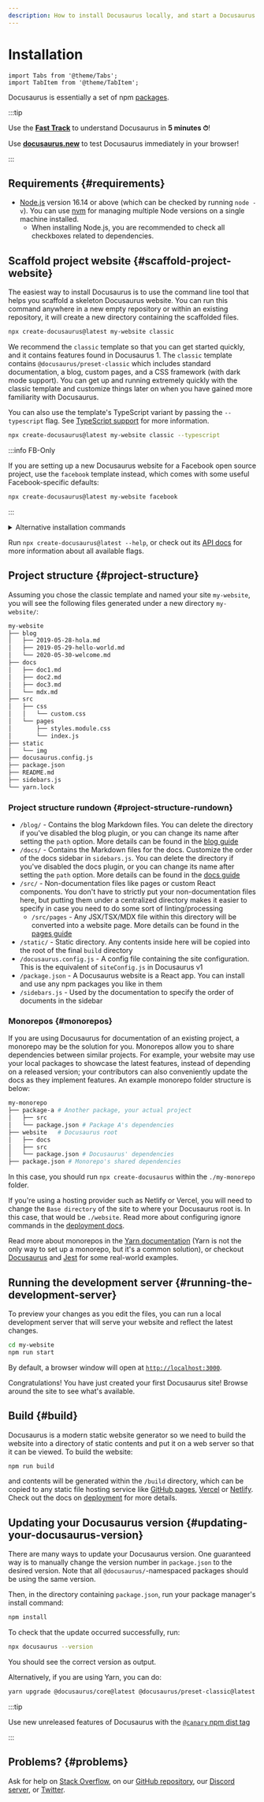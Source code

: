 ```yaml
---
description: How to install Docusaurus locally, and start a Docusaurus site in no time.
---
```


# Installation

```mdx-code-block
import Tabs from '@theme/Tabs';
import TabItem from '@theme/TabItem';
```

Docusaurus is essentially a set of npm [packages](https://github.com/facebook/docusaurus/tree/main/packages).

:::tip

Use the **[Fast Track](introduction.mdx#fast-track)** to understand Docusaurus in **5 minutes ⏱**!

Use **[docusaurus.new](https://docusaurus.new)** to test Docusaurus immediately in your browser!

:::

## Requirements {#requirements}

- [Node.js](https://nodejs.org/en/download/) version 16.14 or above (which can be checked by running `node -v`). You can use [nvm](https://github.com/nvm-sh/nvm) for managing multiple Node versions on a single machine installed.
  - When installing Node.js, you are recommended to check all checkboxes related to dependencies.

## Scaffold project website {#scaffold-project-website}

The easiest way to install Docusaurus is to use the command line tool that helps you scaffold a skeleton Docusaurus website. You can run this command anywhere in a new empty repository or within an existing repository, it will create a new directory containing the scaffolded files.

```bash
npx create-docusaurus@latest my-website classic
```

We recommend the `classic` template so that you can get started quickly, and it contains features found in Docusaurus 1. The `classic` template contains `@docusaurus/preset-classic` which includes standard documentation, a blog, custom pages, and a CSS framework (with dark mode support). You can get up and running extremely quickly with the classic template and customize things later on when you have gained more familiarity with Docusaurus.

You can also use the template's TypeScript variant by passing the `--typescript` flag. See [TypeScript support](./typescript-support.mdx) for more information.

```bash
npx create-docusaurus@latest my-website classic --typescript
```

:::info FB-Only

If you are setting up a new Docusaurus website for a Facebook open source project, use the `facebook` template instead, which comes with some useful Facebook-specific defaults:

```bash
npx create-docusaurus@latest my-website facebook
```

:::

<details>
  <summary>Alternative installation commands</summary>

You can also initialize a new project using your preferred project manager:

```mdx-code-block
<Tabs>
<TabItem value="npm">
```

```bash
npm init docusaurus
```

```mdx-code-block
</TabItem>
<TabItem value="yarn">
```

```bash
yarn create docusaurus
```

```mdx-code-block
</TabItem>
<TabItem value="pnpm">
```

```bash
pnpm create docusaurus
```

```mdx-code-block
</TabItem>
</Tabs>
```

</details>

Run `npx create-docusaurus@latest --help`, or check out its [API docs](./api/misc/create-docusaurus.mdx) for more information about all available flags.

## Project structure {#project-structure}

Assuming you chose the classic template and named your site `my-website`, you will see the following files generated under a new directory `my-website/`:

```bash
my-website
├── blog
│   ├── 2019-05-28-hola.md
│   ├── 2019-05-29-hello-world.md
│   └── 2020-05-30-welcome.md
├── docs
│   ├── doc1.md
│   ├── doc2.md
│   ├── doc3.md
│   └── mdx.md
├── src
│   ├── css
│   │   └── custom.css
│   └── pages
│       ├── styles.module.css
│       └── index.js
├── static
│   └── img
├── docusaurus.config.js
├── package.json
├── README.md
├── sidebars.js
└── yarn.lock
```

### Project structure rundown {#project-structure-rundown}

- `/blog/` - Contains the blog Markdown files. You can delete the directory if you've disabled the blog plugin, or you can change its name after setting the `path` option. More details can be found in the [blog guide](blog.mdx)
- `/docs/` - Contains the Markdown files for the docs. Customize the order of the docs sidebar in `sidebars.js`. You can delete the directory if you've disabled the docs plugin, or you can change its name after setting the `path` option. More details can be found in the [docs guide](./guides/docs/docs-introduction.mdx)
- `/src/` - Non-documentation files like pages or custom React components. You don't have to strictly put your non-documentation files here, but putting them under a centralized directory makes it easier to specify in case you need to do some sort of linting/processing
  - `/src/pages` - Any JSX/TSX/MDX file within this directory will be converted into a website page. More details can be found in the [pages guide](guides/creating-pages.mdx)
- `/static/` - Static directory. Any contents inside here will be copied into the root of the final `build` directory
- `/docusaurus.config.js` - A config file containing the site configuration. This is the equivalent of `siteConfig.js` in Docusaurus v1
- `/package.json` - A Docusaurus website is a React app. You can install and use any npm packages you like in them
- `/sidebars.js` - Used by the documentation to specify the order of documents in the sidebar

### Monorepos {#monorepos}

If you are using Docusaurus for documentation of an existing project, a monorepo may be the solution for you. Monorepos allow you to share dependencies between similar projects. For example, your website may use your local packages to showcase the latest features, instead of depending on a released version; your contributors can also conveniently update the docs as they implement features. An example monorepo folder structure is below:

```bash
my-monorepo
├── package-a # Another package, your actual project
│   ├── src
│   └── package.json # Package A's dependencies
├── website   # Docusaurus root
│   ├── docs
│   ├── src
│   └── package.json # Docusaurus' dependencies
├── package.json # Monorepo's shared dependencies
```

In this case, you should run `npx create-docusaurus` within the `./my-monorepo` folder.

If you're using a hosting provider such as Netlify or Vercel, you will need to change the `Base directory` of the site to where your Docusaurus root is. In this case, that would be `./website`. Read more about configuring ignore commands in the [deployment docs](./deployment.mdx#deploying-to-netlify).

Read more about monorepos in the [Yarn documentation](https://yarnpkg.com/features/workspaces) (Yarn is not the only way to set up a monorepo, but it's a common solution), or checkout [Docusaurus](https://github.com/facebook/docusaurus) and [Jest](https://github.com/facebook/jest) for some real-world examples.

## Running the development server {#running-the-development-server}

To preview your changes as you edit the files, you can run a local development server that will serve your website and reflect the latest changes.

```bash npm2yarn
cd my-website
npm run start
```

By default, a browser window will open at [`http://localhost:3000`](http://localhost:3000).

Congratulations! You have just created your first Docusaurus site! Browse around the site to see what's available.

## Build {#build}

Docusaurus is a modern static website generator so we need to build the website into a directory of static contents and put it on a web server so that it can be viewed. To build the website:

```bash npm2yarn
npm run build
```

and contents will be generated within the `/build` directory, which can be copied to any static file hosting service like [GitHub pages](https://pages.github.com/), [Vercel](https://vercel.com/) or [Netlify](https://www.netlify.com/). Check out the docs on [deployment](deployment.mdx) for more details.

## Updating your Docusaurus version {#updating-your-docusaurus-version}

There are many ways to update your Docusaurus version. One guaranteed way is to manually change the version number in `package.json` to the desired version. Note that all `@docusaurus/`-namespaced packages should be using the same version.


<UpgradeGuide />

Then, in the directory containing `package.json`, run your package manager's install command:

```bash npm2yarn
npm install
```

To check that the update occurred successfully, run:

```bash npm2yarn
npx docusaurus --version
```

You should see the correct version as output.

Alternatively, if you are using Yarn, you can do:

```bash
yarn upgrade @docusaurus/core@latest @docusaurus/preset-classic@latest
```

:::tip

Use new unreleased features of Docusaurus with the [`@canary` npm dist tag](/community/canary)

:::

## Problems? {#problems}

Ask for help on [Stack Overflow](https://stackoverflow.com/questions/tagged/docusaurus), on our [GitHub repository](https://github.com/facebook/docusaurus), our [Discord server](https://discordapp.com/invite/docusaurus), or [Twitter](https://twitter.com/docusaurus).
